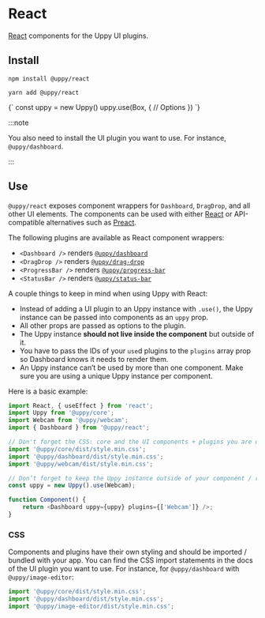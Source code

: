 

# React

[React][] components for the Uppy UI plugins.

## Install

<Tabs>
  <TabItem value="npm" label="NPM" default>

```shell
npm install @uppy/react
```

  </TabItem>

  <TabItem value="yarn" label="Yarn">

```shell
yarn add @uppy/react
```

  </TabItem>

  <TabItem value="cdn" label="CDN">
    <UppyCdnExample>
      {`
        const uppy = new Uppy()
        uppy.use(Box, {
          // Options
        })
      `}
    </UppyCdnExample>
  </TabItem>
</Tabs>

:::note

You also need to install the UI plugin you want to use.
For instance, `@uppy/dashboard`.

:::

## Use

`@uppy/react` exposes component wrappers for `Dashboard`, `DragDrop`, and all other UI elements.
The components can be used with either [React][] or API-compatible alternatives such as [Preact][].

The following plugins are available as React component wrappers:

- `<Dashboard />` renders [`@uppy/dashboard`](/docs/user-interfaces/dashboard)
- `<DragDrop />` renders [`@uppy/drag-drop`](/docs/user-interfaces/drag-drop)
- `<ProgressBar />` renders [`@uppy/progress-bar`](/docs/user-interfaces/progress-bar)
- `<StatusBar />` renders [`@uppy/status-bar`](/docs/user-interfaces/status-bar)

A couple things to keep in mind when using Uppy with React:

- Instead of adding a UI plugin to an Uppy instance with `.use()`, the Uppy instance can be passed into components as an `uppy` prop.
- All other props are passed as options to the plugin.
- The Uppy instance **should not live inside the component** but outside of it.
- You have to pass the IDs of your `use`d plugins to the `plugins` array prop so Dashboard knows it needs to render them.
- An Uppy instance can’t be used by more than one component. Make sure you are using a unique Uppy instance per component.

Here is a basic example:

```js
import React, { useEffect } from 'react';
import Uppy from '@uppy/core';
import Webcam from '@uppy/webcam';
import { Dashboard } from '@uppy/react';

// Don't forget the CSS: core and the UI components + plugins you are using
import '@uppy/core/dist/style.min.css';
import '@uppy/dashboard/dist/style.min.css';
import '@uppy/webcam/dist/style.min.css';

// Don’t forget to keep the Uppy instance outside of your component / render()
const uppy = new Uppy().use(Webcam);

function Component() {
	return <Dashboard uppy={uppy} plugins={['Webcam']} />;
}
```

### CSS

Components and plugins have their own styling and should be imported / bundled with your app. You can find the CSS import statements in the docs of the UI plugin you want to use. For instance, for `@uppy/dashboard` with `@uppy/image-editor`:

```js
import '@uppy/core/dist/style.min.css';
import '@uppy/dashboard/dist/style.min.css';
import '@uppy/image-editor/dist/style.min.css';
```

[react]: https://facebook.github.io/react
[preact]: https://preactjs.com/
